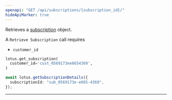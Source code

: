 ```yaml
---
openapi: "GET /api/subscriptions/{subscription_id}/"
hideApiMarker: true
---
```


Retrieves a [subscription](/api-reference/subscriptions/subscription-object) object.

A `Retrieve Subscription` call requires

- `customer_id`

<CodeGroup>

```py Python
lotus.get_subscription(
  customer_id='cust_0569173ee6654369',
)
```

```ts Typescript
await lotus.getSubscriptionDetails({
  subscriptionId: "sub_0569173e-e665-4369",
});
```

</CodeGroup>

---
